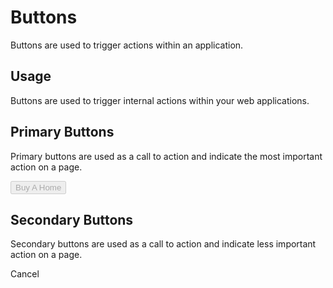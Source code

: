 
<Meta title="Design System|Buttons" component={Button} />

# Buttons

Buttons are used to trigger actions within an application.

## Usage

Buttons are used to trigger internal actions within your web applications.

## Primary Buttons

Primary buttons are used as a call to action and indicate the most important action on a page.

<Preview withToolbar>
  <Story name="primary">
    <Button
      size={select(
        buttonKnob.selectLabel,
        buttonKnob.selectSizes,
        buttonKnob.defaultValue
      )}
      color={select(
        buttonKnob.colorLabel,
        buttonKnob.selectColors,
        buttonKnob.defaultValue
      )}
      status={select(
        buttonKnob.statusLabel,
        buttonKnob.selectStatus,
        buttonKnob.defaultValue
      )}
      disabled={boolean("Disabled", false)}
    >
      Buy A Home
    </Button>
  </Story>
</Preview>

## Secondary Buttons

Secondary buttons are used as a call to action and indicate less important action on a page.

<Preview withToolbar>
  <Story name="secondary">
    <SecondaryButton
      size={select(
        buttonKnob.selectLabel,
        buttonKnob.selectSizes,
        buttonKnob.defaultValue
      )}
      color={select(
        buttonKnob.colorLabel,
        buttonKnob.selectColors,
        buttonKnob.defaultValue
      )}
      status={select(
        buttonKnob.statusLabel,
        buttonKnob.selectStatus,
        buttonKnob.defaultValue
      )}
      disabled={boolean("Disabled", false)}
    >
      Cancel
    </SecondaryButton>
  </Story>
</Preview>
